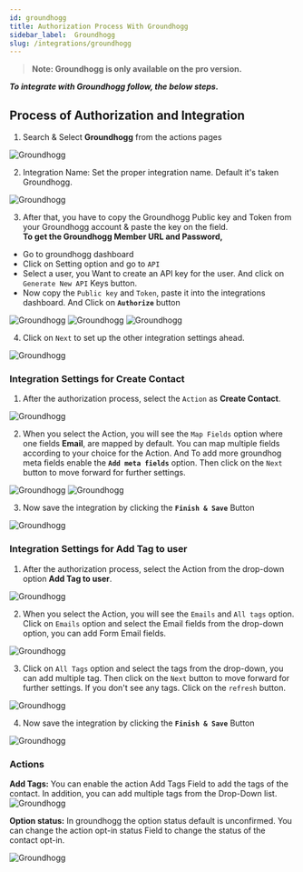 ```yaml
---
id: groundhogg
title: Authorization Process With Groundhogg
sidebar_label:  Groundhogg
slug: /integrations/groundhogg
---
```



> **Note: Groundhogg is only available on the pro version.**

***To integrate with Groundhogg follow, the below steps.***


## Process of Authorization and Integration


1.	Search & Select **Groundhogg** from the actions pages
 <Image src="actions/groundhogg/select-action" alt="Groundhogg" w="1020" h="350" />

2. Integration Name: Set the proper integration name. Default it's taken Groundhogg.
 <Image src="actions/groundhogg/integration-name" alt="Groundhogg" w="1020" h="350" />

3.	After that, you have to copy the Groundhogg Public key and Token from your Groundhogg account & paste the key on the field.   
**To get the Groundhogg Member URL and Password,**

- Go to groundhogg dashboard 
- Click on Setting option and go to `API`
- Select a user, you Want to create an API key for the user. And click on `Generate New API` Keys button.
- Now copy the `Public key` and `Token`, paste it into the integrations dashboard. And Click on **`Authorize`** button

 <Image src="actions/groundhogg/api-setting" alt="Groundhogg" w="1020" h="350" />
 <Image src="actions/groundhogg/search-api" alt="Groundhogg" w="1020" h="350" />
 <Image src="actions/groundhogg/authorize" alt="Groundhogg" w="1020" h="350" />

4.	Click on `Next` to set up the other integration settings ahead.

 <Image src="actions/groundhogg/after-authorize" alt="Groundhogg" w="1020" h="350" />

### Integration Settings for Create Contact
1.	After the authorization process, select the `Action` as **Create Contact**. 

 <Image src="actions/groundhogg/select-dropdown-create-contact" alt="Groundhogg" w="1020" h="350" />

2.	When you select the Action, you will see the `Map Fields` option where one fields **Email**, are mapped by default. You can map multiple fields according to your choice for the Action. And To add more groundhog meta fields enable the **`Add meta fields`** option. Then click on the `Next` button to move forward for further settings.

 <Image src="actions/groundhogg/map-fields" alt="Groundhogg" w="1020" h="350" />
 <Image src="actions/groundhogg/map-fields-next" alt="Groundhogg" w="1020" h="350" />

3. Now save the integration by clicking the **`Finish & Save`** Button

 <Image src="actions/groundhogg/finish-save" alt="Groundhogg" w="1020" h="350" />

### Integration Settings for Add Tag to user
1.	After the authorization process, select the Action from the drop-down option **Add Tag to user**. 
 <Image src="actions/groundhogg/select-dropdown-add-tag-to-user" alt="Groundhogg" w="1020" h="350" />

2.	When you select the Action, you will see the `Emails` and `All tags` option. Click on `Emails` option and select the Email fields from the drop-down option, you can add Form Email fields.
 <Image src="actions/groundhogg/email-fields-map" alt="Groundhogg" w="1020" h="350" />

3.	Click on `All Tags` option and select the tags from the drop-down, you can add multiple tag. Then click on the `Next` button to move forward for further settings. If you don't see any tags. Click on the `refresh` button.

 <Image src="actions/groundhogg/tag-fields-map" alt="Groundhogg" w="1020" h="350" />

4. Now save the integration by clicking the **`Finish & Save`** Button

 <Image src="actions/groundhogg/finish-save" alt="Groundhogg" w="1020" h="350" />

### Actions
**Add Tags:** You can enable the action Add Tags Field to add the tags of the contact. In addition, you can add multiple tags from the Drop-Down list.
 <Image src="actions/groundhogg/add-tags" alt="Groundhogg" w="1020" h="350" />

**Option status:** In groundhogg the option status default is unconfirmed. You can change the action opt-in status Field to change the status of the contact opt-in.

 <Image src="actions/groundhogg/optin-status" alt="Groundhogg" w="1020" h="350" />



<Feedback/>